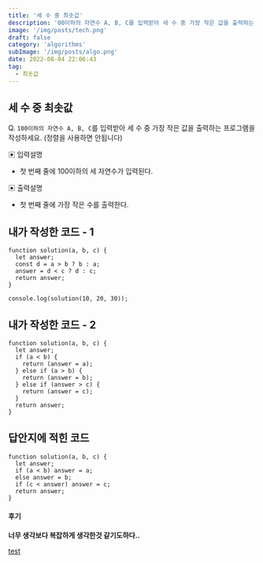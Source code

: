 ```yaml
---
title: '세 수 중 최솟값'
description: '00이하의 자연수 A, B, C를 입력받아 세 수 중 가장 작은 값을 출력하는 프로그램을 작성하세요'
image: '/img/posts/tech.png'
draft: false
category: 'algorithms'
subImage: '/img/posts/algo.png'
date: 2022-08-04 22:06:43
tag:
  - 최솟값
---
```


## 세 수 중 최솟값

Q. `100이하의 자연수 A, B, C`를 입력받아 세 수 중 가장 작은 값을 출력하는 프로그램을 작성하세요.
(정렬을 사용하면 안됩니다)

▣ 입력설명

- 첫 번째 줄에 100이하의 세 자연수가 입력된다.

▣ 출력설명

- 첫 번째 줄에 가장 작은 수를 출력한다.

## 내가 작성한 코드 - 1

```tsx
function solution(a, b, c) {
  let answer;
  const d = a > b ? b : a;
  answer = d < c ? d : c;
  return answer;
}

console.log(solution(10, 20, 30));
```

## 내가 작성한 코드 - 2

```tsx
function solution(a, b, c) {
  let answer;
  if (a < b) {
    return (answer = a);
  } else if (a > b) {
    return (answer = b);
  } else if (answer > c) {
    return (answer = c);
  }
  return answer;
}
```

## 답안지에 적힌 코드

```tsx
function solution(a, b, c) {
  let answer;
  if (a < b) answer = a;
  else answer = b;
  if (c < answer) answer = c;
  return answer;
}
```

#### 후기

<div class="notice--warning" markdown="1">
<strong>너무 생각보다 복잡하게 생각한것 같기도하다..</strong>

</div>

[test](https://gist.github.com/imchanyo/4c346da2c378a71b294f0fe37904348a.js)

